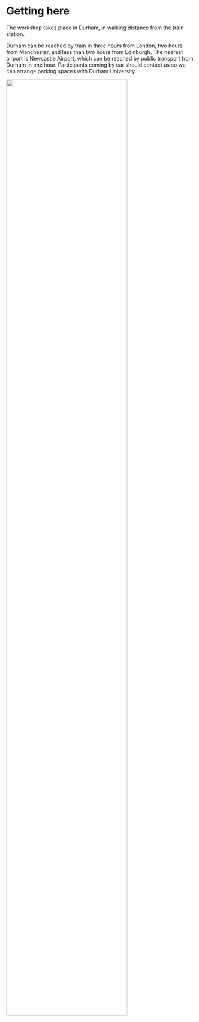 # Getting here

The workshop takes place in Durham, in walking distance from the train station.

Durham can be reached by train in three hours from London, two hours from Manchester, and less than two hours from Edinburgh. The nearest airport is Newcastle Airport, which can be reached by public transport from Durham in one hour. Participants coming by car should contact us so we can arrange parking spaces with Durham University.

<!-- Insert site map, information on accomodation -->

![](images/uk-location.jpg){width=80%}
